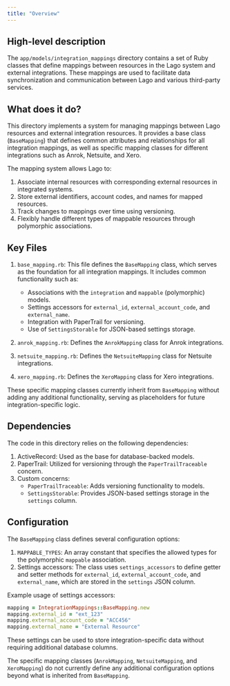```yaml
---
title: "Overview"
---
```


## High-level description
The `app/models/integration_mappings` directory contains a set of Ruby classes that define mappings between resources in the Lago system and external integrations. These mappings are used to facilitate data synchronization and communication between Lago and various third-party services.

## What does it do?
This directory implements a system for managing mappings between Lago resources and external integration resources. It provides a base class (`BaseMapping`) that defines common attributes and relationships for all integration mappings, as well as specific mapping classes for different integrations such as Anrok, Netsuite, and Xero.

The mapping system allows Lago to:
1. Associate internal resources with corresponding external resources in integrated systems.
2. Store external identifiers, account codes, and names for mapped resources.
3. Track changes to mappings over time using versioning.
4. Flexibly handle different types of mappable resources through polymorphic associations.

## Key Files
1. `base_mapping.rb`: This file defines the `BaseMapping` class, which serves as the foundation for all integration mappings. It includes common functionality such as:
   - Associations with the `integration` and `mappable` (polymorphic) models.
   - Settings accessors for `external_id`, `external_account_code`, and `external_name`.
   - Integration with PaperTrail for versioning.
   - Use of `SettingsStorable` for JSON-based settings storage.

2. `anrok_mapping.rb`: Defines the `AnrokMapping` class for Anrok integrations.
3. `netsuite_mapping.rb`: Defines the `NetsuiteMapping` class for Netsuite integrations.
4. `xero_mapping.rb`: Defines the `XeroMapping` class for Xero integrations.

These specific mapping classes currently inherit from `BaseMapping` without adding any additional functionality, serving as placeholders for future integration-specific logic.

## Dependencies
The code in this directory relies on the following dependencies:
1. ActiveRecord: Used as the base for database-backed models.
2. PaperTrail: Utilized for versioning through the `PaperTrailTraceable` concern.
3. Custom concerns:
   - `PaperTrailTraceable`: Adds versioning functionality to models.
   - `SettingsStorable`: Provides JSON-based settings storage in the `settings` column.

## Configuration
The `BaseMapping` class defines several configuration options:
1. `MAPPABLE_TYPES`: An array constant that specifies the allowed types for the polymorphic `mappable` association.
2. Settings accessors: The class uses `settings_accessors` to define getter and setter methods for `external_id`, `external_account_code`, and `external_name`, which are stored in the `settings` JSON column.

Example usage of settings accessors:
```ruby
mapping = IntegrationMappings::BaseMapping.new
mapping.external_id = "ext_123"
mapping.external_account_code = "ACC456"
mapping.external_name = "External Resource"
```

These settings can be used to store integration-specific data without requiring additional database columns.

The specific mapping classes (`AnrokMapping`, `NetsuiteMapping`, and `XeroMapping`) do not currently define any additional configuration options beyond what is inherited from `BaseMapping`.